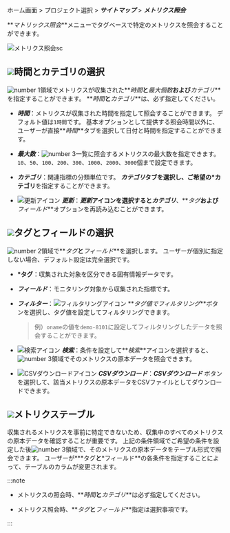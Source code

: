ホーム画面 > プロジェクト選択 > **_サイトマップ_** > **_メトリクス照会_**

**_マトリックス照会_**メニューでタグベースで特定のメトリクスを照会することができます。 

![メトリクス照会sc](/img/metrics-search-java.png)

## ![](/img/number-01.png)時間とカテゴリの選択

![number 1](/img/number-01.png)領域でメトリクスが収集された**_時間_**と**_最大個数_**および**_カテゴリ_**を指定することができます。 **_時間_**と**_カテゴリ_**は、必ず指定してください。

-   **_時間_**：メトリクスが収集された時間を指定して照会することができます。 デフォルト値は`1時間`です。 基本オプションとして提供する照会時間以外に、ユーザーが直接**_時間_**タブを選択して日付と時間を指定することができます。

-   **_最大数_**：![number 3](/img/number-03.png)一覧に照会するメトリクスの最大数を指定できます。 `10`、`50`、`100`、`200`、`300`、`1000`、`2000`、`3000`個まで設定できます。

-   **_カテゴリ_**：関連指標の分類単位です。 **_カテゴリ_**タブを選択し、ご希望の**\*カテゴリ**を指定することができます。

-   ![更新アイコン](/img/ic-refresh-w-bg.svg) **_更新_**：**_更新_**アイコンを選択すると**_カテゴリ_**、**_タグ_**および**_フィールド_**オプションを再読み込むことができます。

## ![](/img/number-02.png)タグとフィールドの選択

![number 2](/img/number-02.png)領域で**_タグ_**と**_フィールド_**を選択します。 ユーザーが個別に指定しない場合、デフォルト設定は完全選択です。 

-   **\*タグ**：収集された対象を区分できる固有情報データです。

-   **_フィールド_**：モニタリング対象から収集された指標です。

-   **_フィルター_**：![フィルタリングアイコン](/img/ico-filter.svg) **_タグ値でフィルタリング_**ボタンを選択し、タグ値を設定してフィルタリングできます。

    > 例）`oname`の値を`demo-8101`に設定してフィルタリングしたデータを照会することができます。

-   ![検索アイコン](/img/ic-search-on-press.svg) **_検索_**：条件を設定して**_検索_**アイコンを選択すると、![number 3](/img/number-03.png)領域でそのメトリクスの原本データを照会できます。 

-   ![CSVダウンロードアイコン](/img/ic-csv-download-ms.svg) **_CSVダウンロード_**：**_CSVダウンロード_** ボタンを選択して、該当メトリクスの原本データをCSVファイルとしてダウンロードできます。

## ![](/img/number-03.png)メトリクステーブル

収集されるメトリクスを事前に特定できないため、収集中のすべてのメトリクスの原本データを確認することが重要です。  上記の条件領域でご希望の条件を設定した後![number 3](/img/number-03.png)領域で、そのメトリクスの原本データをテーブル形式で照会できます。 ユーザーが**\*タグ**と**\*フィールド**の各条件を指定することによって、テーブルのカラムが変更されます。

:::note

-   メトリクスの照会時、**_時間_**と**_カテゴリ_**は必ず指定してください。 

-   メトリクス照会時、**_タグ_**と**_フィールド_**指定は選択事項です。 

:::

<!-- 

`5분`, `10분`, `1시간`, `1주`, `3주`, `금일`, `1일 전`, `7일 전`, `시작 시간 ~ 5분`, `시작 시간 ~ 10분`, `시작 시간 ~ 1시간`

***시간***과 ***카테고리***는 반드시 지정해야 합니다. ***タグ***と***フィールド***は、指定しない場合、全体選択がデフォルト設定です。 

-->

